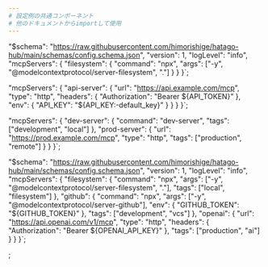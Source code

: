 ```yaml
---
# 設定例の共通コンポーネント
# 他のドキュメントからimportして使用
---
```


  "$schema": "https://raw.githubusercontent.com/himorishige/hatago-hub/main/schemas/config.schema.json",
  "version": 1,
  "logLevel": "info",
  "mcpServers": {
    "filesystem": {
      "command": "npx",
      "args": ["-y", "@modelcontextprotocol/server-filesystem", "."]
    }
  }
}`;

  "mcpServers": {
    "api-server": {
      "url": "https://api.example.com/mcp",
      "type": "http",
      "headers": {
        "Authorization": "Bearer \${API_TOKEN}"
      },
      "env": {
        "API_KEY": "\${API_KEY:-default_key}"
      }
    }
  }
}`;

  "mcpServers": {
    "dev-server": {
      "command": "dev-server",
      "tags": ["development", "local"]
    },
    "prod-server": {
      "url": "https://prod.example.com/mcp",
      "type": "http",
      "tags": ["production", "remote"]
    }
  }
}`;

  "$schema": "https://raw.githubusercontent.com/himorishige/hatago-hub/main/schemas/config.schema.json",
  "version": 1,
  "logLevel": "info",
  "mcpServers": {
    "filesystem": {
      "command": "npx",
      "args": ["-y", "@modelcontextprotocol/server-filesystem", "."],
      "tags": ["local", "filesystem"]
    },
    "github": {
      "command": "npx",
      "args": ["-y", "@modelcontextprotocol/server-github"],
      "env": {
        "GITHUB_TOKEN": "\${GITHUB_TOKEN}"
      },
      "tags": ["development", "vcs"]
    },
    "openai": {
      "url": "https://api.openai.com/v1/mcp",
      "type": "http",
      "headers": {
        "Authorization": "Bearer \${OPENAI_API_KEY}"
      },
      "tags": ["production", "ai"]
    }
  }
}`;

;
